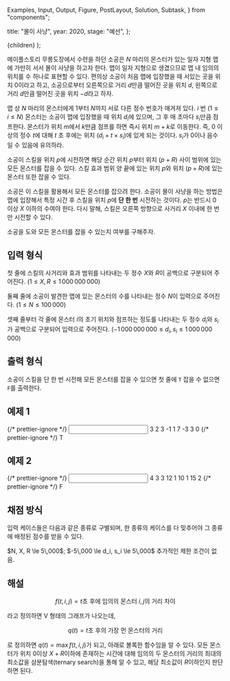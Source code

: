   Examples,
  Input,
  Output,
  Figure,
  PostLayout,
  Solution,
  Subtask,
} from "components";

  title: "몰이 사냥",
  year: 2020,
  stage: "예선",
};

  <PostLayout meta={meta}>{children}</PostLayout>
);

메이플스토리 무릉도장에서 수련을 하던 소공은 $N$ 마리의 몬스터가 있는 일자 지형 맵에 가만히 서서 몰이 사냥을 하고자 한다.
맵이 일자 지형으로 생겼으므로 맵 내 임의의 위치를 수 하나로 표현할 수 있다.
편의상 소공이 처음 맵에 입장했을 때 서있는 곳을 위치 $0$이라고 하고, 소공으로부터 오른쪽으로 거리 $d$만큼 떨어진 곳을 위치 $d$, 왼쪽으로 거리 $d$만큼 떨어진 곳을 위치 $-d$라고 하자.

맵 상 $N$ 마리의 몬스터에게 $1$부터 $N$까지 서로 다른 정수 번호가 매겨져 있다.
$i$ 번 $(1 \le i \le N)$ 몬스터는 소공이 맵에 입장했을 때 위치 $d_i$에 있으며, 그 후 매 초마다 $s_i$만큼 점프한다.
몬스터가 위치 $m$에서 $k$만큼 점프를 하면 즉시 위치 $m + k$로 이동한다.
즉, $0$ 이상의 정수 $t$에 대해 $t$ 초 후에는 위치 $(d_i+ t \times s_i)$에 있게 되는 것이다.
$s_i$가 $0$이나 음수일 수 있음에 유의하라.

소공이 스킬을 위치 $p$에 시전하면 해당 순간 위치 $p$부터 위치 $(p+R)$ 사이 범위에 있는 모든 몬스터를 잡을 수 있다.
스킬 효과 범위 양 끝에 있는 위치 $p$와 위치 $(p+R)$에 있는 몬스터 또한 잡을 수 있다.

소공은 이 스킬을 활용해서 모든 몬스터를 잡으려 한다.
소공이 몰이 사냥을 하는 방법은 맵에 입장해서 특정 시간 후 스킬을 위치 $p$에 **단 한 번** 시전하는 것이다.
$p$는 반드시 $0$ 이상 $X$ 이하의 수여야 한다.
다시 말해, 스킬은 오른쪽 방향으로 사거리 $X$ 이내에 한 번만 시전할 수 있다.

소공을 도와 모든 몬스터를 잡을 수 있는지 여부를 구해주자.

## 입력 형식

첫 줄에 스킬의 사거리와 효과 범위를 나타내는 두 정수 $X$와 $R$이 공백으로 구분되어 주어진다. $(1 \le X, R \le 1\,000\,000\,000)$

둘째 줄에 소공이 발견한 맵에 있는 몬스터의 수를 나타내는 정수 $N$이 입력으로 주어진다. $(1 \le N \le 100\,000)$

셋째 줄부터 각 줄에 몬스터 $i$의 초기 위치와 점프하는 정도를 나타내는 두 정수 $d_i$와 $s_i$가 공백으로 구분되어 입력으로 주어진다. $(-1\,000\,000\,000 \le d_i, s_i \le 1\,000\,000\,000)$

## 출력 형식

소공이 스킬을 단 한 번 시전해 모든 몬스터를 잡을 수 있으면 첫 줄에 `T` 잡을 수 없으면 `F`를 출력한다.

## 예제 1

<Examples>
  {/* prettier-ignore */}
  <Input>
3 2
3
-1 1
7 -3
3 0
  </Input>
  {/* prettier-ignore */}
  <Output>
T
  </Output>
</Examples>

## 예제 2

<Examples>
  {/* prettier-ignore */}
  <Input>
4 3
3
12 1
10 1
15 2
  </Input>
  {/* prettier-ignore */}
  <Output>
F
  </Output>
</Examples>

## 채점 방식

입력 케이스들은 다음과 같은 종류로 구별되며, 한 종류의 케이스를 다 맞추어야 그 종류에 배정된 점수를 받을 수 있다.

<Subtask index={1} score={41}>
  $N, X, R \le 5\,000$; $-5\,000 \le d_i, s_i \le 5\,000$
</Subtask>
<Subtask index={2} score={59}>
  추가적인 제한 조건이 없음.
</Subtask>

## 해설

<Solution>

$$
f(t, i, j) = t\textrm{초 후에 임의의 몬스터 }i, j\textrm{의 거리 차이}
$$

라고 정의하면 V 형태의 그래프가 나오는데,

$$
q(t) = t\textrm{초 후의 가장 먼 몬스터의 거리}
$$

로 정의하면 $q(t) = \max f(t,i,j)$가 되고, 아래로 볼록한 함수임을 알 수 있다. 모든 몬스터가 위치 $0$이상 $X+R$이하에 존재하는 시간에 대해 임의의 두 몬스터의 거리의 최대의 최소값을 삼분탐색(ternary search)을 통해 알 수 있고, 해당 최소값이 $R$이하인지 판단하면 된다.

</Solution>
